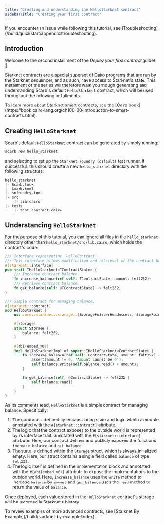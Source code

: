 ```yaml
---
title: "Creating and understanding the HelloStarknet contract"
sidebarTitle: "Creating your first contract"
---
```


<Warning>
If you encounter an issue while following this tutorial, see [Troubleshooting](/build/quickstart/appendix#troubleshooting).
</Warning>

## Introduction

Welcome to the second installment of the *Deploy your first contract* guide! 🥇

Starknet contracts are a special superset of Cairo programs that are run by the Starknet sequencer, and as such, have access to Starknet's state. This installment of the series will therefore walk you though generating and understanding Scarb's default `HelloStarknet` contract, which will be used throughout the following installments.

<Tip>
To learn more about Starknet smart contracts, see the [Cairo book](https://book.cairo-lang.org/ch100-00-introduction-to-smart-contracts.html).
</Tip>

## Creating `HelloStarknet`

Scarb's default `HelloStarknet` contract can be generated by simply running:

```bash
scarb new hello_starknet
```

and selecting to set up the `Starknet Foundry (default)` test runner. If successful, this should create a new `hello_starknet` directory with the following structure:

```
hello_starknet
|- Scarb.lock 
|- Scarb.toml 
|- snfoundry.toml 
|- src 
    |- lib.cairo
|- tests
    |- test_contract.cairo
```

## Understanding `HelloStarknet`

For the purpose of this tutorial, you can ignore all files in the `hello_starknet` directory other than `hello_starknet/src/lib.cairo`, which holds the contract's code:

```rust
/// Interface representing `HelloContract`.
/// This interface allows modification and retrieval of the contract balance.
#[starknet::interface]
pub trait IHelloStarknet<TContractState> {
    /// Increase contract balance.
    fn increase_balance(ref self: TContractState, amount: felt252);
    /// Retrieve contract balance.
    fn get_balance(self: @TContractState) -> felt252;
}

/// Simple contract for managing balance.
#[starknet::contract]
mod HelloStarknet {
    use core::starknet::storage::{StoragePointerReadAccess, StoragePointerWriteAccess};

    #[storage]
    struct Storage {
        balance: felt252,
    }

    #[abi(embed_v0)]
    impl HelloStarknetImpl of super::IHelloStarknet<ContractState> {
        fn increase_balance(ref self: ContractState, amount: felt252) {
            assert(amount != 0, 'Amount cannot be 0');
            self.balance.write(self.balance.read() + amount);
        }

        fn get_balance(self: @ContractState) -> felt252 {
            self.balance.read()
        }
    }
}
```

As its comments read, `HelloStarknet` is a simple contract for managing balance. Specifically:

1. The contract is defined by encapsulating state and logic within a module annotated with the `#[starknet::contract]` attribute.
2. The logic that the contract exposes to the outside world is represented by its interface trait, annotated with the `#[starknet::interface]` attribute. Here, our contract defines and publicly exposes the functions `increase_balance` and `get_balance`.
3. The state is defined within the `Storage` struct, which is always initialized empty. Here, our struct contains a single field called `balance` of type `felt252`.
4. The logic itself is defined in the implementation block and annotated with the `#[abi(embed_v0)]` attribute to expose the implementations to the outside world. Here, `increase_balance` uses the `write` method to increase `balance` by `amount` and `get_balance` uses the `read` method to return the value of `balance`.

Once deployed, each value stored in the `HelloStarknet` contract's storage will be recorded in Starknet's history.

<Tip>
To review examples of more advanced contracts, see [Starknet By Example](/build/starknet-by-example/index).
</Tip>